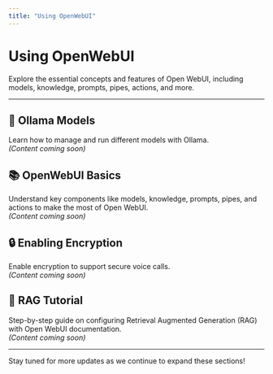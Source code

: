 ```yaml
---
title: "Using OpenWebUI"
---
```



# Using OpenWebUI

Explore the essential concepts and features of Open WebUI, including models, knowledge, prompts, pipes, actions, and more.

---

<Tabs groupId="openwebui-topics">

<TabItem value="models" label="Ollama Models">

## 🧠 Ollama Models  
Learn how to manage and run different models with Ollama.  
*(Content coming soon)*

</TabItem>

<TabItem value="basics" label="OpenWebUI Basics">

## 📚 OpenWebUI Basics  
Understand key components like models, knowledge, prompts, pipes, and actions to make the most of Open WebUI.  
*(Content coming soon)*

</TabItem>

<TabItem value="encryption" label="Enabling Encryption">

## 🔒 Enabling Encryption  
Enable encryption to support secure voice calls.  
*(Content coming soon)*

</TabItem>

<TabItem value="rag" label="RAG Tutorial">

## 📖 RAG Tutorial  
Step-by-step guide on configuring Retrieval Augmented Generation (RAG) with Open WebUI documentation.  
*(Content coming soon)*

</TabItem>

</Tabs>

---

Stay tuned for more updates as we continue to expand these sections!
